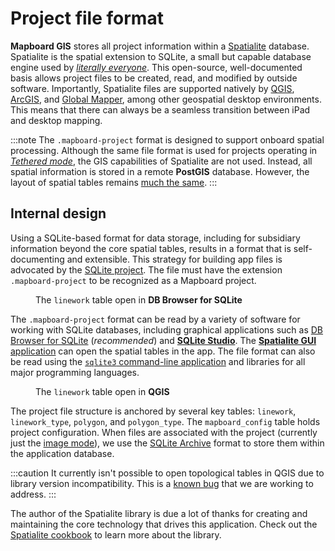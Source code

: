 
# Project file format

**Mapboard GIS** stores all project information within a
[Spatialite](https://www.gaia-gis.it/fossil/libspatialite/index) database.
Spatialite is the spatial extension to SQLite,
a small but capable database engine used by [_literally everyone_](https://www.sqlite.org/mostdeployed.html).
This open-source, well-documented basis allows project files to be created, read, and
modified by outside software. Importantly, Spatialite files are supported natively by
[QGIS](https://docs.qgis.org/3.16/en/docs/training_manual/databases/spatialite.html),
[ArcGIS](https://desktop.arcgis.com/en/arcmap/10.3/manage-data/databases/sqlite-and-arcgis.htm),
and [Global Mapper](https://www.bluemarblegeo.com/knowledgebase/global-mapper-19/Formats/Spatial_Database_Import_Options.htm),
among other geospatial desktop environments. This means that there can always be
a seamless transition between iPad and desktop mapping.

:::note
The `.mapboard-project` format is designed to support onboard spatial processing.
Although the same file format is used for projects operating in
[_Tethered mode_](/docs/tethered-mode), the GIS capabilities of Spatialite
are not used. Instead, all spatial information is stored in a remote
**PostGIS** database. However, the layout of spatial tables
remains [much the same](https://github.com/davenquinn/mapboard-server/tree/master/db-fixtures/create-tables.sql).
:::

## Internal design

Using a SQLite-based format for data storage, including for subsidiary
information beyond the core spatial tables, results in a format that is
self-documenting and extensible. This strategy for building app files is
advocated by the [SQLite project](https://www.sqlite.org/appfileformat.html).
The file must have the extension `.mapboard-project` to be recognized as a
Mapboard project.

<Figure src="/docs/sqlite-browser-database.png" width={400} className="right">
  The <code>linework</code> table open in <strong>DB Browser for SQLite</strong>
</Figure>

The `.mapboard-project` format can be read by a variety of software for working with SQLite
databases, including graphical applications such as [DB Browser for SQLite](https://sqlitebrowser.org/) (_recommended_)
and [**SQLite Studio**](https://sqlitestudio.pl/). The [**Spatialite GUI** application](https://www.gaia-gis.it/fossil/spatialite_gui/index)
can open the spatial tables in the app. The file format can also be read using the
[`sqlite3` command-line application](https://sqlite.org/cli.html) and libraries for all major programming languages.

<Figure src="/docs/qgis-example.png" width={400} className="right">
  The <code>linework</code> table open in <strong>QGIS</strong>
</Figure>

The project file structure is anchored by several key tables:
`linework`, `linework_type`, `polygon`, and `polygon_type`.
The `mapboard_config` table holds project configuration. When files are associated with the project
(currently just the [image mode](/docs/project-management/)), we use the
[SQLite Archive](https://www.sqlite.org/sqlar.html) format to store them
within the application database.

:::caution
It currently isn't possible to open topological tables in QGIS due to library version incompatibility.
This is a [known bug](https://github.com/davenquinn/Mapboard-GIS/issues/1) that we are working to address.
:::

The author of the Spatialite library is due a lot of thanks for creating and maintaining
the core technology that drives this application. Check out the
[Spatialite cookbook](http://www.gaia-gis.it/gaia-sins/spatialite-cookbook/index.html)
to learn more about the library.

